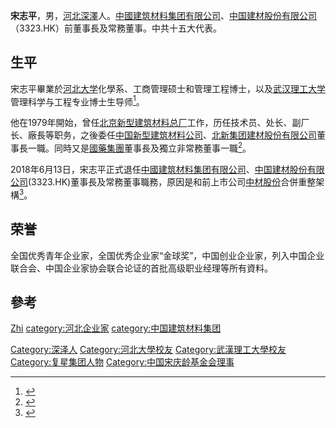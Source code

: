 {{多個問題|
{{Expand|time=2017-07-28T18:27:34+00:00}}
{{expert}}
}}
'''宋志平'''{{BD|1956年|10月}}，男，[[河北|河北]][[深澤|深澤]]人。[[中國建筑材料集团有限公司|中國建筑材料集团有限公司]]、[[中国建材股份有限公司|中国建材股份有限公司]]（3323.HK）前董事長及常務董事。中共十五大代表。

== 生平 ==
宋志平畢業於[[河北大学|河北大学]]化學系、工商管理硕士和管理工程博士，以及[[武汉理工大学|武汉理工大学]]管理科学与工程专业博士生导师<ref>{{Cite web |url=http://news.xinhuanet.com/fortune/2009-09/27/content_12122167.htm |title=宋志平：当两个央企的董事长能“优势互补” 新華網 |accessdate=2011-09-05 |archive-date=2016-09-28 |archive-url=https://web.archive.org/web/20160928220339/http://news.xinhuanet.com/fortune/2009-09/27/content_12122167.htm |dead-url=no }}</ref>。

他在1979年開始，曾任[[北京新型建筑材料总厂|北京新型建筑材料总厂]]工作，历任技术员、处长、副厂长、廠長等职务，之後委任[[中国新型建筑材料公司|中国新型建筑材料公司]]、[[北新集团建材股份有限公司|北新集团建材股份有限公司]]董事長一職。同時又是[[國藥集團|國藥集團]]董事長及獨立非常務董事一職<ref>{{Cite web |url=http://info.gongchang.com/b/main-2011-09-03-404645.html |title=宋志平：把民企驯服成央企不可取 世界工厂网 |access-date=2011-09-05 |archive-url=https://web.archive.org/web/20160305011743/http://info.gongchang.com/b/main-2011-09-03-404645.html |archive-date=2016-03-05 |dead-url=yes }}</ref>。

2018年6月13日，宋志平正式退任[[中國建筑材料集团有限公司|中國建筑材料集团有限公司]]、[[中国建材股份有限公司|中国建材股份有限公司]](3323.HK)董事長及常務董事職務，原因是和前上市公司[[中材股份|中材股份]]合併重整架構<ref>{{Cite web |url=http://www.hkexnews.hk/listedco/listconews/sehk/2018/0613/LTN20180613928_C.pdf |title=中國建材股份有限公司更換董事及監事、選舉董事長、董事會專門委員會改組、更換總裁、董事調職以及更換聯席公司秘書公告 |accessdate=2018-06-13 |archive-date=2018-06-13 |archive-url=https://web.archive.org/web/20180613184120/http://www.hkexnews.hk/listedco/listconews/sehk/2018/0613/LTN20180613928_C.pdf |dead-url=no }}</ref>。

== 荣誉 ==
全国优秀青年企业家，全国优秀企业家“金球奖”，中国创业企业家，列入中国企业联合会、中国企业家协会联合论证的首批高级职业经理等所有資料。

== 參考 ==
{{reflist}}

{{復星國際}}
{{Navboxes 
| title  = 宋志平在[[中国宋庆龄基金会|中国宋庆龄基金会]]的职务
| list1  =
{{宋庆龄基金会第三届理事会}}
}}

{{Authority control}}
{{DEFAULTSORT:Song宋}}
[[category:宋姓|Zhi]]
[[Category:深泽人|Category:深泽人]]
[[Category:河北大學校友|Category:河北大學校友]]
[[Category:武漢理工大學校友|Category:武漢理工大學校友]]
[[category:河北企业家|category:河北企业家]]
[[Category:复星集团人物|Category:复星集团人物]]
[[category:中国建筑材料集团|category:中国建筑材料集团]]
[[Category:中国宋庆龄基金会理事|Category:中国宋庆龄基金会理事]]